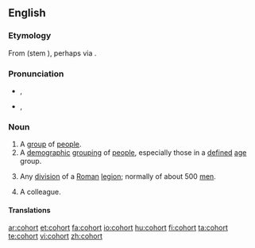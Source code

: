 ==English==
{{wikipedia}}

===Etymology===
From {{etyl|la}} {{term|cohors|lang=la}} (stem {{term|cohort-|lang=la}}), perhaps via {{etyl|fro}} {{term|cohorte|lang=fro}}.

===Pronunciation===
* {{a|UK}} {{IPA|/'kəʊ.hɔː(ɹ)t/}}, {{SAMPA|/"k@U.h@U.hO:(r)t/}}
* {{a|US}} {{IPA|/ˈkoʊ̯.hɔɹt/}}, {{SAMPA|/"koU.hOrt/}}

===Noun===
{{en-noun}}

# A [[group]] of [[people]].
# A [[demographic]] [[grouping]] of [[people]], especially those in a [[defined]] [[age]] group.
# {{military|history}} Any [[division]] of a [[Roman]] [[legion]]; normally of about 500 [[men]].
# A colleague.

{{rfex}}

====Translations====
{{trans-top|group of people}}
{{trans-mid}}
{{trans-bottom}}

{{trans-top|demographic grouping of people}}
{{trans-mid}}
{{trans-bottom}}

{{trans-top|division of Roman legion}}
{{trans-mid}}
{{trans-bottom}}

[[ar:cohort]]
[[et:cohort]]
[[fa:cohort]]
[[io:cohort]]
[[hu:cohort]]
[[fi:cohort]]
[[ta:cohort]]
[[te:cohort]]
[[vi:cohort]]
[[zh:cohort]]